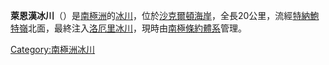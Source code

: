 {{coord|83|15|S|162|41|E|source:GNIS|display=title}}

'''萊恩漢冰川'''（{{lang-en|Linehan Glacier}}）是[[南極洲|南極洲]]的[[冰川|冰川]]，位於[[沙克爾頓海岸|沙克爾頓海岸]]，全長20公里，流經[[特納鮑特嶺|特納鮑特嶺]]北面，最終注入[[洛厄里冰川|洛厄里冰川]]，現時由[[南極條約體系|南極條約體系]]管理。

{{DEFAULTSORT:Linehan Glacier}}
[[Category:南極洲冰川|Category:南極洲冰川]]


{{ShackletonCoast-geo-stub}}